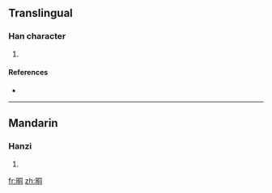 ==Translingual==

===Han character===
{{Han char|rn=72|rad=日|as=06|sn=10|four=|canj=日月一口 (ABMR)}}

# {{defn|Han|sort=日06}}

====References====
* {{Han ref|kx=0495.090|dkj=13908|hdz=21508.030|uh=664D|ud=26189}}

----

==Mandarin==

===Hanzi===
{{cmn-hanzi|pin=[[tóng]] ([[tong2]])|wg=t'ung<sup>2</sup>}}

# {{defn|Mandarin|sort=日06}}

[[fr:晍]]
[[zh:晍]]